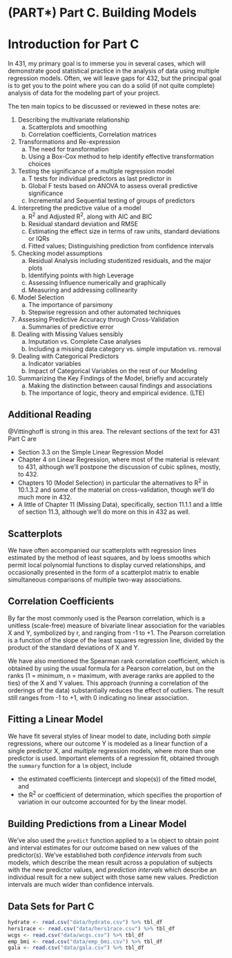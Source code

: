 # (PART\*) Part C. Building Models {-}

# Introduction for Part C

In 431, my primary goal is to immerse you in several cases, which will demonstrate good statistical practice in the analysis of data using multiple regression models. Often, we will leave gaps for 432, but the principal goal is to get you to the point where you can do a solid (if not quite complete) analysis of data for the modeling part of your project.

The ten main topics to be discussed or reviewed in these notes are:

1.	Describing the multivariate relationship
    a.	Scatterplots and smoothing
    b.	Correlation coefficients, Correlation matrices
2.	Transformations and Re-expression
    a.	The need for transformation
    b.	Using a Box-Cox method to help identify effective transformation choices
3.	Testing the significance of a multiple regression model
    a.	T tests for individual predictors as last predictor in
    b.	Global F tests based on ANOVA to assess overall predictive significance
    c.	Incremental and Sequential testing of groups of predictors
4.	Interpreting the predictive value of a model
    a.	R^2^ and Adjusted R^2^, along with AIC and BIC 
    b.	Residual standard deviation and RMSE
    c.	Estimating the effect size in terms of raw units, standard deviations or IQRs
    d.	Fitted values; Distinguishing prediction from confidence intervals
5.	Checking model assumptions
    a.	Residual Analysis including studentized residuals, and the major plots
    b.	Identifying points with high Leverage
    c.	Assessing Influence numerically and graphically
    d.	Measuring and addressing collinearity
6.	Model Selection
    a.	The importance of parsimony
    b.	Stepwise regression and other automated techniques
7.	Assessing Predictive Accuracy through Cross-Validation
    a.	Summaries of predictive error
8.	Dealing with Missing Values sensibly
    a.	Imputation vs. Complete Case analyses
    b.	Including a missing data category vs. simple imputation vs. removal
9.	Dealing with Categorical Predictors
    a.	Indicator variables
    b.	Impact of Categorical Variables on the rest of our Modeling 
10.	Summarizing the Key Findings of the Model, briefly and accurately
    a.	Making the distinction between causal findings and associations
    b.	The importance of logic, theory and empirical evidence. (LTE)

## Additional Reading 

@Vittinghoff is strong in this area. The relevant sections of the text for 431 Part C are

- Section 3.3 on the Simple Linear Regression Model
- Chapter 4 on Linear Regression, where most of the material is relevant to 431, although we'll postpone the discussion of cubic splines, mostly, to 432.
- Chapters 10 (Model Selection) in particular the alternatives to R^2^ in 10.1.3.2 and some of the material on cross-validation, though we'll do much more in 432.
- A little of Chapter 11 (Missing Data), specifically, section 11.1.1 and a little of section 11.3, although we'll do more on this in 432 as well.

## Scatterplots

We have often accompanied our scatterplots with regression lines estimated by the method of least squares, and by loess smooths which permit local polynomial functions to display curved relationships, and occasionally presented in the form of a scatterplot matrix to enable simultaneous comparisons of multiple two-way associations.

## Correlation Coefficients

By far the most commonly used is the Pearson correlation, which is a unitless (scale-free) measure of bivariate linear association  for the variables X and Y, symbolized by r, and ranging from -1 to +1. The Pearson correlation is a function of the slope of the least squares regression line, divided by the product of the standard deviations of X and Y.

We have also mentioned the Spearman rank correlation coefficient, which is obtained by using the usual formula for a Pearson correlation, but on the ranks (1 = minimum, n = maximum, with average ranks are applied to the ties) of the X and Y values. This approach (running a correlation of the orderings of the data) substantially reduces the effect of outliers. The result still ranges from -1 to +1, with 0 indicating no linear association.

## Fitting a Linear Model

We have fit several styles of linear model to date, including both *simple* regressions, where our outcome Y is modeled as a linear function of a single predictor X, and *multiple* regression models, where more than one predictor is used. Important elements of a regression fit, obtained through the `summary` function for a `lm` object, include

- the estimated coefficients (intercept and slope(s)) of the fitted model, and 
- the R^2^ or coefficient of determination, which specifies the proportion of variation in our outcome accounted for by the linear model.

## Building Predictions from a Linear Model

We've also used the `predict` function applied to a `lm` object to obtain point and interval estimates for our outcome based on new values of the predictor(s). We've established both *confidence intervals* from such models, which describe the mean result across a population of subjects with the new predictor values, and *prediction intervals* which describe an individual result for a new subject with those same new values. Prediction intervals are much wider than confidence intervals.

## Data Sets for Part C

```r
hydrate <- read.csv("data/hydrate.csv") %>% tbl_df
hers1race <- read.csv("data/hers1race.csv") %>% tbl_df
wcgs <- read.csv("data/wcgs.csv") %>% tbl_df
emp_bmi <- read.csv("data/emp_bmi.csv") %>% tbl_df
gala <- read.csv("data/gala.csv") %>% tbl_df
```

